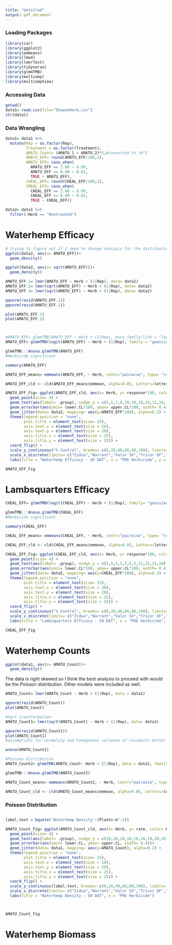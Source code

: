 ```yaml
---
title: "Untitled"
output: pdf_document
---
```


### Loading Packages
```r
library(car)
library(ggplot2)
library(emmeans)
library(lme4)
library(lmerTest)
library(tidyverse)
library(glmmTMB)
library(multcomp)
library(multcompView)
```

### Accessing Data
```r
getwd()
data1= read.csv(file="ShawnoHerb.csv")
str(data1)
```

### Data Wrangling
```r
data1= data1 %>%
  mutate(Rep = as.factor(Rep),
         Treatment = as.factor(Treatment),
         AMATU_Count= (AMATU_1 + AMATU_2)*2,#converted to 1m^2
         AMATU_EFF= round(AMATU_EFF/100,2),
         AMATU_EFF= case_when(
           AMATU_EFF == 1.00 ~ 0.99,
           AMATU_EFF == 0.00 ~ 0.01,
           TRUE ~ AMATU_EFF),
         CHEAL_EFF= round(CHEAL_EFF/100,2),
         CHEAL_EFF= case_when(
           CHEAL_EFF == 1.00 ~ 0.99,
           CHEAL_EFF == 0.00 ~ 0.01,
           TRUE ~ CHEAL_EFF))

data2= data1 %>%
  filter(!Herb == "Nontreated")
```

# Waterhemp Efficacy 

```r
# trying to figure out if I need to change analysis for the distribution
ggplot(data2, aes(x= AMATU_EFF))+
  geom_density()

ggplot(data2, aes(x= sqrt(AMATU_EFF)))+
  geom_density()

AMATU_EFF.1= lmer(AMATU_EFF ~ Herb + (1|Rep), data= data2)
AMATU_EFF.2= lmer(sqrt(AMATU_EFF) ~ Herb + (1|Rep), data= data2)
AMATU_EFF.3= lmer(sqrt(AMATU_EFF) ~ Herb + (1|Rep), data= data2)

qqnorm(resid(AMATU_EFF.1))
qqnorm(resid(AMATU_EFF.2))

plot(AMATU_EFF.1)
plot(AMATU_EFF.2)




```


```r
#AMATU_EFF= glmmTMB(AMATU_EFF ~ Herb + (1|Rep), beta_family(link = "logit"), data= data1)
AMATU_EFF= glmmTMB(logit(AMATU_EFF) ~ Herb + (1|Rep), family = "gaussian", data= data2)

glmmTMB:::Anova.glmmTMB(AMATU_EFF)
#Herbicide significant

summary(AMATU_EFF)
```


```r
AMATU_EFF_means= emmeans(AMATU_EFF, ~ Herb, contr="pairwise", type= "response", adjust="none", alpha= 0.05)

AMATU_EFF_cld <- cld(AMATU_EFF_means$emmean, alpha=0.05, Letters=letters, adjust="none", sort=TRUE, reverse=TRUE)
```

```r
AMATU_EFF_Fig= ggplot(AMATU_EFF_cld, aes(x= Herb, y= response*100, color= Herb))+
  geom_point(size= 4) +
  geom_text(aes(label= .group), nudge_y = c(5,5,7,8,10,10,10,10,12,20,17), size =7) +
  geom_errorbar(aes(ymin= lower.CL*100, ymax= upper.CL*100, width= 0.4))+
  geom_jitter(data= data2, mapping= aes(y=AMATU_EFF*100), alpha=0.2) +
  theme(legend.position = "none",
        plot.title = element_text(size= 25),
        axis.text.x = element_text(size = 20),
        axis.text.y = element_text(size = 20),
        axis.title.x = element_text(size = 25),
        axis.title.y = element_text(size = 25)) +
  coord_flip() +
  scale_y_continuous("% Control", breaks= c(0,20,40,60,80,100), limits= c(0,120)) + 
  scale_x_discrete(limits= c("Zidua","Warrant","Valor SX","Tricor DF","Spartan","Pursuit","Outlook","Fierce","Dual II Magnum","Broadaxe XC","Authority Assist")) +
  labs(title = "Waterhemp Efficacy - 50 DAT", x = "PRE Herbicide", y =  "% Control")

AMATU_EFF_Fig 

```

# Lambsquarters Efficacy
```r
CHEAL_EFF= glmmTMB(logit(CHEAL_EFF) ~ Herb + (1|Rep), family= "gaussian" ,data= data2)

glmmTMB:::Anova.glmmTMB(CHEAL_EFF)
#Herbicide significant

summary(CHEAL_EFF)
```


```r
CHEAL_EFF_means= emmeans(CHEAL_EFF, ~ Herb, contr="pairwise", type= "response", adjust="none", alpha= 0.05)

CHEAL_EFF_cld <- cld(CHEAL_EFF_means$emmean, alpha=0.05, Letters=letters, adjust="none", sort=TRUE, reverse=TRUE)
```

```r
CHEAL_EFF_Fig= ggplot(CHEAL_EFF_cld, aes(x= Herb, y= response*100, color= Herb))+
  geom_point(size= 4) +
  geom_text(aes(label= .group), nudge_y = c(5,5,5,5,5,5,5,13,35,31,20), size =7) +
  geom_errorbar(aes(ymin= lower.CL*100, ymax= upper.CL*100, width= 0.4))+
  geom_jitter(data= data2, mapping= aes(y=CHEAL_EFF*100), alpha=0.2) +
  theme(legend.position = "none",
        plot.title = element_text(size= 25),
        axis.text.x = element_text(size = 20),
        axis.text.y = element_text(size = 20),
        axis.title.x = element_text(size = 25),
        axis.title.y = element_text(size = 25)) +
  coord_flip() +
  scale_y_continuous("% Control", breaks= c(0,20,40,60,80,100), limits= c(0,110)) + 
  scale_x_discrete(limits= c("Zidua","Warrant","Valor SX","Tricor DF","Spartan","Pursuit","Outlook","Fierce","Dual II Magnum","Broadaxe XC","Authority Assist")) +
  labs(title = "Lambsquarters Efficacy - 50 DAT", x = "PRE Herbicide", y =  "% Control")

CHEAL_EFF_Fig 
```


# Waterhemp Counts

```r
ggplot(data1, aes(x= AMATU_Count))+
  geom_density()
```
The data is right skewed so I think the best analysis to proceed with would be the Poisson distribution. Other models were included as well.

```r
AMATU_Count= lmer(AMATU_Count ~ Herb + (1|Rep), data = data1)

qqnorm(resid(AMATU_Count))
plot(AMATU_Count)

#Sqrt transformation
AMATU_Count1= lmer(sqrt(AMATU_Count) ~ Herb + (1|Rep), data= data1)

qqnorm(resid(AMATU_Count1))
plot(AMATU_Count1)
#assumptions for normality and homogenous variance of residuals better met

anova(AMATU_Count1)

#Poisson distribution
AMATU_Count2= glmmTMB(AMATU_Count~ Herb + (1|Rep), data = data1, family = poisson(link="log"))

glmmTMB:::Anova.glmmTMB(AMATU_Count2)

```

```r
AMATU_Count_means= emmeans(AMATU_Count2, ~ Herb, contr="pairwise", type= "response", adjust="none", alpha= 0.05)

AMATU_Count_cld <- cld(AMATU_Count_means$emmean, alpha=0.05, Letters=letters, adjust="none", sort=TRUE, reverse=FALSE)
```


### Poisson Distribution
```r

```

```r

label.text = bquote('Waterhemp Density'~(Plants~m^-2))

AMATU_Count_Fig= ggplot(AMATU_Count_cld, aes(x= Herb, y= rate, color= Herb))+
  geom_point(size= 4) +
  geom_text(aes(label= .group), nudge_y = c(10,10,10,10,10,10,10,10,10,10,17,17), size = 7) +
  geom_errorbar(aes(ymin= lower.CL, ymax= upper.CL, width= 0.4))+
  geom_jitter(data= data1, mapping= aes(y=AMATU_Count), alpha=0.2) +
  theme(legend.position = "none",
        plot.title = element_text(size= 25),
        axis.text.x = element_text(size = 20),
        axis.text.y = element_text(size = 20),
        axis.title.x = element_text(size = 25),
        axis.title.y = element_text(size = 25)) +
  coord_flip() +
  scale_y_continuous(label.text, breaks= c(0,20,40,60,80,100), limits= c(-1,120)) + 
  scale_x_discrete(limits= c("Zidua","Warrant","Valor SX","Tricor DF","Spartan","Pursuit","Outlook","Fierce","Dual II Magnum","Broadaxe XC","Authority Assist", "Nontreated")) +
  labs(title = "Waterhemp Density - 50 DAT", x = "PRE Herbicide")



AMATU_Count_Fig
```


# Waterhemp Biomass
```r

```

